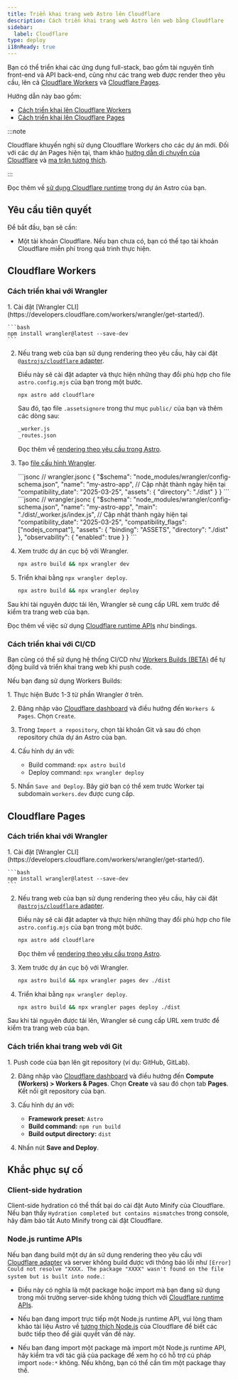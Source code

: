 ```yaml
---
title: Triển khai trang web Astro lên Cloudflare
description: Cách triển khai trang web Astro lên web bằng Cloudflare
sidebar:
  label: Cloudflare
type: deploy
i18nReady: true
---
```


Bạn có thể triển khai các ứng dụng full-stack, bao gồm tài nguyên tĩnh front-end và API back-end, cũng như các trang web được render theo yêu cầu, lên cả [Cloudflare Workers](https://developers.cloudflare.com/workers/static-assets/) và [Cloudflare Pages](https://pages.cloudflare.com/). 

Hướng dẫn này bao gồm:

- [Cách triển khai lên Cloudflare Workers](#cloudflare-workers)
- [Cách triển khai lên Cloudflare Pages](#cloudflare-pages)

:::note

Cloudflare khuyến nghị sử dụng Cloudflare Workers cho các dự án mới. Đối với các dự án Pages hiện tại, tham khảo [hướng dẫn di chuyển của Cloudflare](https://developers.cloudflare.com/workers/static-assets/migration-guides/migrate-from-pages/) và [ma trận tương thích](https://developers.cloudflare.com/workers/static-assets/migration-guides/migrate-from-pages/#compatibility-matrix).

:::

<ReadMore>Đọc thêm về [sử dụng Cloudflare runtime](/vi/guides/integrations-guide/cloudflare/) trong dự án Astro của bạn.</ReadMore>

## Yêu cầu tiên quyết

Để bắt đầu, bạn sẽ cần:

- Một tài khoản Cloudflare. Nếu bạn chưa có, bạn có thể tạo tài khoản Cloudflare miễn phí trong quá trình thực hiện.

## Cloudflare Workers

### Cách triển khai với Wrangler

<Steps>
1. Cài đặt [Wrangler CLI](https://developers.cloudflare.com/workers/wrangler/get-started/).

    ```bash
    npm install wrangler@latest --save-dev
    ```

2. Nếu trang web của bạn sử dụng rendering theo yêu cầu, hãy cài đặt [`@astrojs/cloudflare` adapter](/vi/guides/integrations-guide/cloudflare/).

    Điều này sẽ cài đặt adapter và thực hiện những thay đổi phù hợp cho file `astro.config.mjs` của bạn trong một bước.
    
      ```bash
      npx astro add cloudflare
      ```
      
      Sau đó, tạo file `.assetsignore` trong thư mục `public/` của bạn và thêm các dòng sau:
      ```txt title="public/.assetsignore"
      _worker.js
      _routes.json
      ```
  
    <ReadMore>Đọc thêm về [rendering theo yêu cầu trong Astro](/vi/guides/on-demand-rendering/).</ReadMore>

3. Tạo [file cấu hình Wrangler](https://developers.cloudflare.com/workers/wrangler/configuration/).

    <StaticSsrTabs>
      <Fragment slot="static">
        ```jsonc
        // wrangler.jsonc
        {
          "$schema": "node_modules/wrangler/config-schema.json",
          "name": "my-astro-app",
          // Cập nhật thành ngày hiện tại
          "compatibility_date": "2025-03-25",
          "assets": {
            "directory": "./dist"
          }
        }
        ```
      </Fragment>
      <Fragment slot="ssr">
        ```jsonc
        // wrangler.jsonc
        {
          "$schema": "node_modules/wrangler/config-schema.json",
          "name": "my-astro-app",
          "main": "./dist/_worker.js/index.js",
          // Cập nhật thành ngày hiện tại
          "compatibility_date": "2025-03-25",
          "compatibility_flags": ["nodejs_compat"],
          "assets": {
            "binding": "ASSETS",
            "directory": "./dist"
          },
          "observability": {
            "enabled": true
          }
        }
    ```
      </Fragment>
    </StaticSsrTabs>

4. Xem trước dự án cục bộ với Wrangler.

    ```bash
    npx astro build && npx wrangler dev
    ```

5. Triển khai bằng `npx wrangler deploy`.

    ```bash
    npx astro build && npx wrangler deploy
    ```
</Steps>

Sau khi tài nguyên được tải lên, Wrangler sẽ cung cấp URL xem trước để kiểm tra trang web của bạn.

<ReadMore>Đọc thêm về việc sử dụng [Cloudflare runtime APIs](/vi/guides/integrations-guide/cloudflare/) như bindings.</ReadMore>

### Cách triển khai với CI/CD

Bạn cũng có thể sử dụng hệ thống CI/CD như [Workers Builds (BETA)](https://developers.cloudflare.com/workers/ci-cd/builds/) để tự động build và triển khai trang web khi push code. 

Nếu bạn đang sử dụng Workers Builds:

<Steps>
1. Thực hiện Bước 1-3 từ phần Wrangler ở trên.

2. Đăng nhập vào [Cloudflare dashboard](https://dash.cloudflare.com/) và điều hướng đến `Workers & Pages`. Chọn `Create`.

3. Trong `Import a repository`, chọn tài khoản Git và sau đó chọn repository chứa dự án Astro của bạn.

4. Cấu hình dự án với:
    - Build command: `npx astro build`
    - Deploy command: `npx wrangler deploy`
    
5. Nhấn `Save and Deploy`. Bây giờ bạn có thể xem trước Worker tại subdomain `workers.dev` được cung cấp.
</Steps>

## Cloudflare Pages

### Cách triển khai với Wrangler

<Steps>
1. Cài đặt [Wrangler CLI](https://developers.cloudflare.com/workers/wrangler/get-started/).

    ```bash
    npm install wrangler@latest --save-dev
    ```

2. Nếu trang web của bạn sử dụng rendering theo yêu cầu, hãy cài đặt [`@astrojs/cloudflare` adapter](/vi/guides/integrations-guide/cloudflare/). 
    
    Điều này sẽ cài đặt adapter và thực hiện những thay đổi phù hợp cho file `astro.config.mjs` của bạn trong một bước.
    
      ```bash
      npx astro add cloudflare
      ```
      
    <ReadMore>Đọc thêm về [rendering theo yêu cầu trong Astro](/vi/guides/on-demand-rendering/).</ReadMore>

3. Xem trước dự án cục bộ với Wrangler.

    ```bash
    npx astro build && npx wrangler pages dev ./dist
    ```

4. Triển khai bằng `npx wrangler deploy`.

    ```bash
    npx astro build && npx wrangler pages deploy ./dist
    ```
</Steps>

Sau khi tài nguyên được tải lên, Wrangler sẽ cung cấp URL xem trước để kiểm tra trang web của bạn.

### Cách triển khai trang web với Git

<Steps>
1. Push code của bạn lên git repository (ví dụ: GitHub, GitLab).

2. Đăng nhập vào [Cloudflare dashboard](https://dash.cloudflare.com/) và điều hướng đến **Compute (Workers) > Workers & Pages**. Chọn **Create** và sau đó chọn tab **Pages**. Kết nối git repository của bạn.

3. Cấu hình dự án với:
    - **Framework preset**: `Astro`
    - **Build command:** `npm run build`
    - **Build output directory:** `dist`
    
4. Nhấn nút **Save and Deploy**.
</Steps>

## Khắc phục sự cố

### Client-side hydration

Client-side hydration có thể thất bại do cài đặt Auto Minify của Cloudflare. Nếu bạn thấy `Hydration completed but contains mismatches` trong console, hãy đảm bảo tắt Auto Minify trong cài đặt Cloudflare.

### Node.js runtime APIs

Nếu bạn đang build một dự án sử dụng rendering theo yêu cầu với [Cloudflare adapter](/vi/guides/integrations-guide/cloudflare/) và server không build được với thông báo lỗi như `[Error] Could not resolve "XXXX. The package "XXXX" wasn't found on the file system but is built into node.`:

- Điều này có nghĩa là một package hoặc import mà bạn đang sử dụng trong môi trường server-side không tương thích với [Cloudflare runtime APIs](https://developers.cloudflare.com/workers/runtime-apis/nodejs/). 

- Nếu bạn đang import trực tiếp một Node.js runtime API, vui lòng tham khảo tài liệu Astro về [tương thích Node.js](/vi/guides/integrations-guide/cloudflare/#nodejs-compatibility) của Cloudflare để biết các bước tiếp theo để giải quyết vấn đề này.

- Nếu bạn đang import một package mà import một Node.js runtime API, hãy kiểm tra với tác giả của package để xem họ có hỗ trợ cú pháp import `node:*` không. Nếu không, bạn có thể cần tìm một package thay thế.